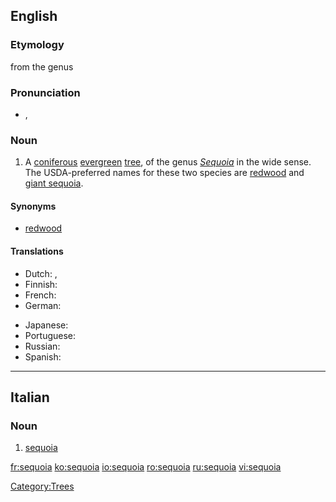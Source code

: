 ==English==

===Etymology===
from the genus {{term|Sequoia}}

===Pronunciation===
* {{a|UK}} {{IPA|/səˈkwɔɪ.ə/}}, {{SAMPA|/s@"kwOI.@/}}

===Noun===
{{en-noun}}

# A [[coniferous]] [[evergreen]] [[tree]], of the genus ''[[Sequoia]]'' in the wide sense. The USDA-preferred names for these two species are [[redwood]] and [[giant sequoia]].

====Synonyms====
* {{sense|tree}} [[redwood]] {{qualifier|in California}}

====Translations====
{{trans-top|tree}}
* Dutch: {{t-|nl|sequoia}}, {{t|nl|reuzenpijnboom}}
* Finnish: {{t-|fi|mammuttipetäjä}}
* French: {{t+|fr|séquoia|m}}
* German: {{t|de|Mammutbaum|m}}
{{trans-mid}}
* Japanese: {{t|ja|セコイア|sc=Jpan}}
* Portuguese: {{t+|pt|sequóia|f}}
* Russian: {{t|ru|секвойя|f|tr=s'ekvójja|sc=Cyrl}}
* Spanish: {{t|es|secoya|f}}
{{trans-bottom}}

[[Category:Trees]]
----

==Italian==
{{wikipedia|lang=it}}
===Noun===
{{it-noun|sequoi|f|a|e}}

# {{context|tree|lang=it}} [[#English|sequoia]]

[[fr:sequoia]]
[[ko:sequoia]]
[[io:sequoia]]
[[ro:sequoia]]
[[ru:sequoia]]
[[vi:sequoia]]